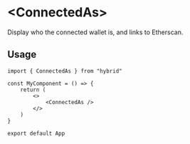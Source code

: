 # \<ConnectedAs\>

Display who the connected wallet is, and links to Etherscan.

## Usage

```tsx
import { ConnectedAs } from "hybrid"

const MyComponent = () => {
	return (
		<>
			<ConnectedAs />
		</>
	)
}

export default App
```


<Demo>
	<ConnectedAs />
</Demo>
